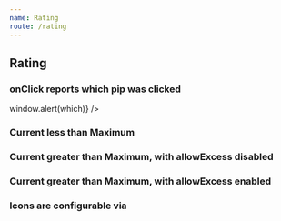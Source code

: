 ```yaml
---
name: Rating
route: /rating
---
```


## Rating

### onClick reports which pip was clicked
<Playground>
  <Rating onChange={which => window.alert(which)} />
</Playground>

### Current less than Maximum
<Playground>
  <Rating current={3} maximum={10} />
</Playground>

### Current greater than Maximum, with allowExcess disabled
<Playground>
  <Rating current={12} maximum={10} />
</Playground>

### Current greater than Maximum, with allowExcess enabled
<Playground>
  <Rating current={9} maximum={5} allowExcess />
</Playground>

### Icons are configurable via
<Playground>
  <Rating current={3} maximum={5} iconOff='☆' iconOn='★' iconExcess='🌟' allowExcess />
  <Rating current={7} maximum={5} iconOff='☆' iconOn='★' iconExcess='🌟' allowExcess />
</Playground>

